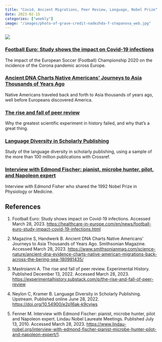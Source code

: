 ```yaml
---
title: "Covid, Ancient Migrations, Peer Review, Language, Nobel Prize"
date: 2023-02-15
categories: ["weekly"]
image: "/images/photo-of-grave-credit-nadezhda-f-stepanova_web.jpg"
---
```


![](/images/photo-of-grave-credit-nadezhda-f-stepanova_web.jpg)

### [Football Euro: Study shows the impact on Covid-19 infections](https://healthcare-in-europe.com/en/news/football-euro-study-impact-covid-19-infections.html)
The impact of the European Soccer (Football) Championship 2020 on the incidence of the Corona pandemic across Europe.

### [Ancient DNA Charts Native Americans’ Journeys to Asia Thousands of Years Ago](ttps://www.smithsonianmag.com/science-nature/ancient-dna-evidence-charts-native-american-migrations-back-across-the-bering-sea-180981435/)
Native Americans traveled back and forth to Asia thousands of years ago, well before Europeans discovered America.

### [The rise and fall of peer review](https://experimentalhistory.substack.com/p/the-rise-and-fall-of-peer-review)
Why the greatest scientific experiment in history failed, and why that's a great thing.

### [Language Diversity in Scholarly Publishing](https://doi.org/10.54900/e2p16ak-k9cyjws)
Study of the language diversity in scholarly publishing, using a sample of the more than 100 million publications with Crossref.

### [Interview with Edmond Fischer: pianist, microbe hunter, pilot, and Napoleon expert](https://www.lindau-nobel.org/interview-with-edmond-fischer-pianist-microbe-hunter-pilot-and-napoleon-expert/1)
Interview with Edmond Fisher who shared the 1992 Nobel Prize in Physiology or Medicine.

## References

1. Football Euro: Study shows impact on Covid-19 infections. Accessed March 28, 2023. <https://healthcare-in-europe.com/en/news/football-euro-study-impact-covid-19-infections.html>

1. Magazine S, Handwerk B. Ancient DNA Charts Native Americans’ Journeys to Asia Thousands of Years Ago. Smithsonian Magazine. Accessed March 28, 2023. <https://www.smithsonianmag.com/science-nature/ancient-dna-evidence-charts-native-american-migrations-back-across-the-bering-sea-180981435/>

1. Mastroianni A. The rise and fall of peer review. Experimental History. Published December 13, 2022. Accessed March 28, 2023. <https://experimentalhistory.substack.com/p/the-rise-and-fall-of-peer-review>

1. Neylon C, Kramer B. Language Diversity in Scholarly Publishing. Upstream. Published online June 28, 2022. <https://doi.org/10.54900/e2p16ak-k9cyjws>

1. Fenner M. Interview with Edmond Fischer: pianist, microbe hunter, pilot and Napoleon expert. Lindau Nobel Laureate Meetings. Published July 13, 2010. Accessed March 28, 2023. <https://www.lindau-nobel.org/interview-with-edmond-fischer-pianist-microbe-hunter-pilot-and-napoleon-expert/1>. 